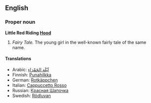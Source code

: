 ==English==
===Proper noun===
'''Little Red Riding [[Hood]]'''
# ''Fairy Tale.'' The young girl in the well-known fairly tale of the same name.

====Translations====
*Arabic: [[لَيْلَة الحَمْرَاء]]
*Finnish: [[Punahilkka]]
*German: [[Rotkäppchen]]
*Italian: [[Cappuccetto Rosso]]
*Russian: [[Красная Шапочка]]
*Swedish: [[Rödluvan]]